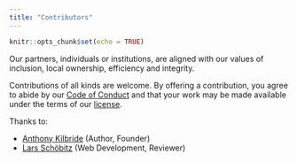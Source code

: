```yaml
---
title: "Contributors"
---
```


<script async defer data-domain="azores.io" src="https://plausible.io/js/plausible.js"></script>

```r
knitr::opts_chunk$set(echo = TRUE)
```

Our partners, individuals or institutions, are aligned with our values of inclusion, local ownership, efficiency and integrity. 

Contributions of all kinds are welcome. By offering a contribution, you agree to abide by our [Code of Conduct](https://github.com/azoresio/website/blob/main/code_of_conduct.md) and that your work may be made available under the terms of our [license](https://github.com/azoresio/website/blob/main/license.md).

Thanks to:

- [Anthony Kilbride](https://www.linkedin.com/in/anthony-kilbride-9589367a/) (Author, Founder)
- [Lars Schöbitz](https://www.lse.de/) (Web Development, Reviewer)